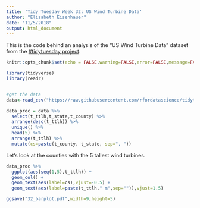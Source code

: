 ```yaml
---
title: 'Tidy Tuesday Week 32: US Wind Turbine Data'
author: "Elizabeth Eisenhauer"
date: "11/5/2018"
output: html_document
---
```


This is the code behind an analysis of the "US Wind Turbine Data" dataset from the [#tidytuesday project](https://github.com/rfordatascience/tidytuesday/tree/master/data/2018-11-06). 

```r
knitr::opts_chunk$set(echo = FALSE,warning=FALSE,error=FALSE,message=FALSE)

library(tidyverse)
library(readr)



```

```r
#get the data
data<-read_csv("https://raw.githubusercontent.com/rfordatascience/tidytuesday/master/data/2018-11-06/us_wind.csv")

data_proc = data %>%
  select(t_ttlh,t_state,t_county) %>%
  arrange(desc(t_ttlh)) %>%
  unique() %>%
  head(5) %>%
  arrange(t_ttlh) %>%
  mutate(cs=paste(t_county, t_state, sep=", "))
```

Let's look at the counties with the 5 tallest wind turbines.

```r
data_proc %>%
  ggplot(aes(seq(1,5),t_ttlh)) +
  geom_col() +
  geom_text(aes(label=cs),vjust=-0.5) +
  geom_text(aes(label=paste(t_ttlh," m",sep="")),vjust=1.5)

ggsave("32_barplot.pdf",width=9,height=5)
```


